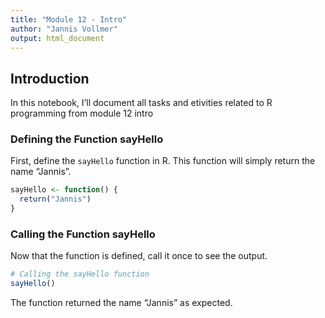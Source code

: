 ```yaml
---
title: "Module 12 - Intro"
author: "Jannis Vollmer"
output: html_document
---
```


## Introduction

In this notebook, I'll document all tasks and etivities related to R programming from module 12 intro

### Defining the Function sayHello

First, define the `sayHello` function in R. This function will simply return the name "Jannis".

```r
sayHello <- function() {
  return("Jannis")
}
```

### Calling the Function sayHello

Now that the function is defined, call it once to see the output.

```r
# Calling the sayHello function
sayHello()
```

The function returned the name "Jannis" as expected.